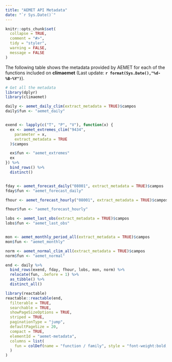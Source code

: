 ```yaml
---
title: "AEMET API Metadata"
date: "`r Sys.Date()`"
---
```


```r
knitr::opts_chunk$set(
  collapse = TRUE,
  comment = "#>",
  tidy = "styler",
  warning = FALSE,
  message = FALSE
)
```

The following table shows the metadata provided by AEMET for each of the
functions included on **climaemet** (Last update:
**`r format(Sys.Date(),"%d-%B-%Y")`**).

```r
# Get all the metadata
library(dplyr)
library(climaemet)

daily <- aemet_daily_clim(extract_metadata = TRUE)$campos
daily$fun <- "aemet_daily"


exend <- lapply(c("T", "P", "V"), function(x) {
  ex <- aemet_extremes_clim("9434",
    parameter = x,
    extract_metadata = TRUE
  )$campos

  ex$fun <- "aemet_extremes"
  ex
}) %>%
  bind_rows() %>%
  distinct()


fday <- aemet_forecast_daily("08001", extract_metadata = TRUE)$campos
fday$fun <- "aemet_forecast_daily"

fhour <- aemet_forecast_hourly("08001", extract_metadata = TRUE)$campos

fhour$fun <- "aemet_forecast_hourly"

lobs <- aemet_last_obs(extract_metadata = TRUE)$campos
lobs$fun <- "aemet_last_obs"


mon <- aemet_monthly_period_all(extract_metadata = TRUE)$campos
mon$fun <- "aemet_monthly"

norm <- aemet_normal_clim_all(extract_metadata = TRUE)$campos
norm$fun <- "aemet_normal"

end <- daily %>%
  bind_rows(exend, fday, fhour, lobs, mon, norm) %>%
  relocate(fun, .before = 1) %>%
  as_tibble() %>%
  distinct_all()

library(reactable)
reactable::reactable(end,
  filterable = TRUE,
  searchable = TRUE,
  showPageSizeOptions = TRUE,
  striped = TRUE,
  paginationType = "jump",
  defaultPageSize = 20,
  compact = TRUE,
  elementId = "aemet-metadata",
  columns = list(
    fun = colDef(name = "function / family", style = "font-weight:bold;")
  )
)
```
